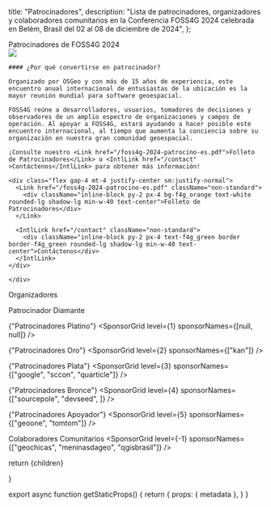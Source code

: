 
  title: "Patrocinadores",
  description: "Lista de patrocinadores, organizadores y colaboradores comunitarios en la Conferencia FOSS4G 2024 celebrada en Belém, Brasil del 02 al 08 de diciembre de 2024",
};


<Heading bubble color="orange">
  Patrocinadores de FOSS4G 2024
</Heading>

<div className="grid space-y-4 mt-4">
  <div className="grid md:grid-cols-2 gap-4">  
    <div>
      <Image placeholder="blur" src={Foss4g2022OpeningSession} className="rounded-lg" />
    </div>
    <div className="">

    #### ¿Por qué convertirse en patrocinador?

    Organizado por OSGeo y con más de 15 años de experiencia, este encuentro anual internacional de entusiastas de la ubicación es la mayor reunión mundial para software geoespacial.

    FOSS4G reúne a desarrolladores, usuarios, tomadores de decisiones y observadores de un amplio espectro de organizaciones y campos de operación. Al apoyar a FOSS4G, estará ayudando a hacer posible este encuentro internacional, al tiempo que aumenta la conciencia sobre su organización en nuestra gran comunidad geoespacial.

    ¡Consulte nuestro <Link href="/foss4g-2024-patrocino-es.pdf">Folleto de Patrocinadores</Link> o <IntlLink href="/contact" >Contáctenos</IntlLink> para obtener más información!

    <div class="flex gap-4 mt-4 justify-center sm:justify-normal">
      <Link href="/foss4g-2024-patrocino-es.pdf" className="non-standard">
        <div className="inline-block py-2 px-4 bg-f4g_orange text-white rounded-lg shadow-lg min-w-40 text-center">Folleto de Patrocinadores</div>
      </Link>

      <IntlLink href="/contact" className="non-standard">
        <div className="inline-block py-2 px-4 text-f4g_green border border-f4g_green rounded-lg shadow-lg min-w-40 text-center">Contáctenos</div>
      </IntlLink>
    </div>

    </div>

  </div>
</div>


<div className="border border-f4g_orange max-w-[800px] mx-auto my-8">
  <div className="bg-f4g_orange font-ubuntu text-white text-xl text-center py-1">
    Organizadores
  </div>
  
  <div className="my-4">
    <SponsorGrid level={-1} sponsorNames={["osgeo", "osgeobrasil", "geolibres"]} />
  </div>
</div>


<ArrowHeading size={0}>Patrocinador Diamante</ArrowHeading>
<SponsorGrid level={0} sponsorNames={[null]} />

<ArrowHeading size={1}>{"Patrocinadores Platino"}</ArrowHeading>
<SponsorGrid level={1} sponsorNames={[null, null]} />

<ArrowHeading size={2}>{"Patrocinadores Oro"}</ArrowHeading>
<SponsorGrid level={2} sponsorNames={["kan"]} />

<ArrowHeading size={2}>{"Patrocinadores Plata"}</ArrowHeading>
<SponsorGrid level={3} sponsorNames={["google", "sccon", "quarticle"]} />

<ArrowHeading size={2}>{"Patrocinadores Bronce"}</ArrowHeading>
<SponsorGrid level={4} sponsorNames={["sourcepole", "devseed", ]} />

<ArrowHeading size={2}>{"Patrocinadores Apoyador"}</ArrowHeading>
<SponsorGrid level={5} sponsorNames={["geoone", "tomtom"]} />

<ArrowHeading size={2} color="orange">Colaboradores Comunitarios</ArrowHeading>
<SponsorGrid level={-1} sponsorNames={["geochicas", "meninasdageo", "qgisbrasil"]} />


  return <MdxLayout metadata={metadata}>{children}</MdxLayout>

}

export async function getStaticProps() {
  return {
    props: {
      metadata
    },
  }
}
